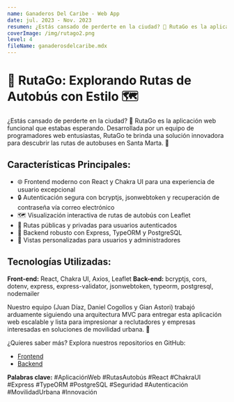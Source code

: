 ```yaml
---
name: Ganaderos Del Caribe - Web App
date: jul. 2023 - Nov. 2023
resumen: ¿Estás cansado de perderte en la ciudad? 🤔 RutaGo es la aplicación web funcional que estabas esperando. RutaGo te brinda una solución innovadora para descubrir las rutas de autobuses en Santa Marta. 🌴
coverImage: /img/rutago2.png
level: 4
fileName: ganaderosdelcaribe.mdx
---
```



# 🚌 RutaGo: Explorando Rutas de Autobús con Estilo 🗺️

¿Estás cansado de perderte en la ciudad? 🤔 RutaGo es la aplicación web funcional que estabas esperando. Desarrollada por un equipo de programadores web entusiastas, RutaGo te brinda una solución innovadora para descubrir las rutas de autobuses en Santa Marta. 🌴

## Características Principales:

- 🌐 Frontend moderno con React y Chakra UI para una experiencia de usuario excepcional
- 🔒 Autenticación segura con bcryptjs, jsonwebtoken y recuperación de contraseña vía correo electrónico
- 🗺️ Visualización interactiva de rutas de autobús con Leaflet
- 🔐 Rutas públicas y privadas para usuarios autenticados
- 📡 Backend robusto con Express, TypeORM y PostgreSQL
- 👤 Vistas personalizadas para usuarios y administradores

## Tecnologías Utilizadas:

**Front-end:** React, Chakra UI, Axios, Leaflet
**Back-end:** bcryptjs, cors, dotenv, express, express-validator, jsonwebtoken, typeorm, postgresql, nodemailer

Nuestro equipo (Juan Díaz, Daniel Cogollos y Gian Astori) trabajó arduamente siguiendo una arquitectura MVC para entregar esta aplicación web escalable y lista para impresionar a reclutadores y empresas interesadas en soluciones de movilidad urbana. 🚀

¿Quieres saber más? Explora nuestros repositorios en GitHub:

- [Frontend](https://github.com/Juan7diaz/RutaGo-Frontend)
- [Backend](https://github.com/Juan7diaz/RutaGo-Backend)

**Palabras clave:** #AplicaciónWeb #RutasAutobús #React #ChakraUI #Express #TypeORM #PostgreSQL #Seguridad #Autenticación #MovilidadUrbana #Innovación
